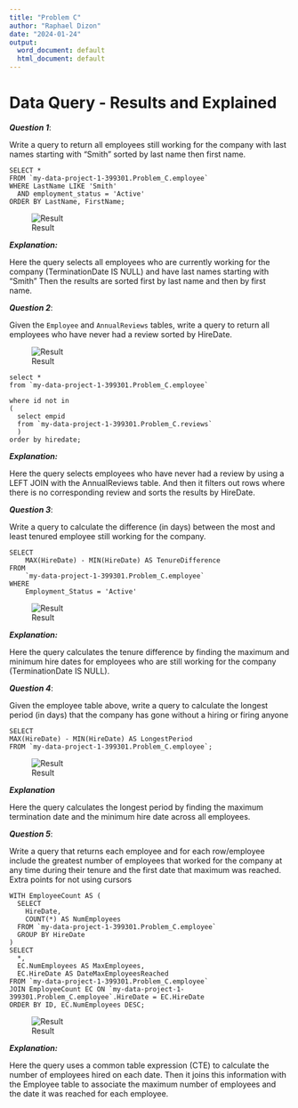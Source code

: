 ```yaml
---
title: "Problem C"
author: "Raphael Dizon"
date: "2024-01-24"
output:
  word_document: default
  html_document: default
---
```


# Data Query - Results and Explained

***Question 1***:

Write a query to return all employees still working for the company with last names starting with "Smith" sorted by last name then first name.

```
SELECT *
FROM `my-data-project-1-399301.Problem_C.employee`
WHERE LastName LIKE 'Smith'
  AND employment_status = 'Active'
ORDER BY LastName, FirstName;
```

![Result](https://shorturl.at/fgpG8)

***Explanation:***

Here the query selects all employees who are currently working for the company (TerminationDate IS NULL) and have last names starting with "Smith" Then the results are sorted first by last name and then by first name.

***Question 2***:

Given the `Employee` and `AnnualReviews` tables, write a query to return all employees who have never had a review sorted by HireDate.

![Result](https://shorturl.at/jqzAS)

```
select *
from `my-data-project-1-399301.Problem_C.employee`

where id not in 
(
  select empid 
  from `my-data-project-1-399301.Problem_C.reviews`
  )
order by hiredate;
```

***Explanation:***

Here the query selects employees who have never had a review by using a LEFT JOIN with the AnnualReviews table. And then it filters out rows where there is no corresponding review and sorts the results by HireDate.

***Question 3***:

Write a query to calculate the difference (in days) between the most and least tenured employee still working for the company.

```
SELECT 
    MAX(HireDate) - MIN(HireDate) AS TenureDifference
FROM 
    `my-data-project-1-399301.Problem_C.employee`
WHERE 
    Employment_Status = 'Active'
```

![Result](https://shorturl.at/avw49)

***Explanation:***

Here the query calculates the tenure difference by finding the maximum and minimum hire dates for employees who are still working for the company (TerminationDate IS NULL).

***Question 4***:

Given the employee table above, write a query to calculate the longest period (in days) that the company has gone without a hiring or firing anyone

```
SELECT
MAX(HireDate) - MIN(HireDate) AS LongestPeriod
FROM `my-data-project-1-399301.Problem_C.employee`;
```

![Result](https://shorturl.at/ewPXY)

***Explanation***

Here the query calculates the longest period by finding the maximum termination date and the minimum hire date across all employees.

***Question 5***:

Write a query that returns each employee and for each row/employee include the greatest number of employees that worked for the company at any time during their tenure and the first date that maximum was reached. Extra points for not using cursors

```
WITH EmployeeCount AS (
  SELECT
    HireDate,
    COUNT(*) AS NumEmployees
  FROM `my-data-project-1-399301.Problem_C.employee`
  GROUP BY HireDate
)
SELECT
  *,
  EC.NumEmployees AS MaxEmployees,
  EC.HireDate AS DateMaxEmployeesReached
FROM `my-data-project-1-399301.Problem_C.employee`
JOIN EmployeeCount EC ON `my-data-project-1-399301.Problem_C.employee`.HireDate = EC.HireDate
ORDER BY ID, EC.NumEmployees DESC;
```

![Result](https://shorturl.at/adrG4)

***Explanation:***

Here the query uses a common table expression (CTE) to calculate the number of employees hired on each date. Then it joins this information with the Employee table to associate the maximum number of employees and the date it was reached for each employee.

